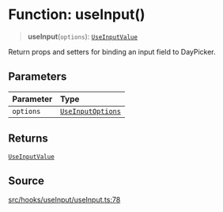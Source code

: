 # Function: useInput()

> **useInput**(`options`): [`UseInputValue`](/api/latest/interfaces/UseInputValue.mdx)

Return props and setters for binding an input field to DayPicker.

## Parameters

| Parameter | Type |
| :------ | :------ |
| `options` | [`UseInputOptions`](/api/latest/interfaces/UseInputOptions.mdx) |

## Returns

[`UseInputValue`](/api/latest/interfaces/UseInputValue.mdx)

## Source

[src/hooks/useInput/useInput.ts:78](https://github.com/gpbl/react-day-picker/blob/86f49ff11/src/hooks/useInput/useInput.ts#L78)
